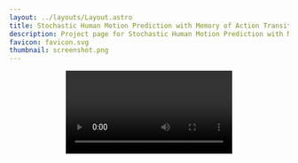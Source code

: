 ```yaml
---
layout: ../layouts/Layout.astro
title: Stochastic Human Motion Prediction with Memory of Action Transition and Action Characteristic 
description: Project page for Stochastic Human Motion Prediction with Memory of Action Transition and Action Characteristic, built with Astro and Tailwind CSS
favicon: favicon.svg
thumbnail: screenshot.png
---
```






<Header
  title={frontmatter.title}
  authors={[
    {
      name: "Jianwei Tang",
      url: "https://github.com/hyqlat",
      institution: "Sun Yat-sen University",
      notes: ["*"],
    },
    {
      name: "Hong Yang",
      institution: "Sun Yat-sen University",
      notes: ["*"]/*, "†"],*/
    },
    {
      name: "Tengyue Chen",
      institution: "Sun Yat-sen University",
      /* notes: ["†"], */
    },
    {
      name: "Jian-Fang Hu",
      url: "https://www.isee-ai.cn/~hujianfang/",
      institution: "Sun Yat-sen University",
      notes: ["†"]
    },
  ]}
  conference="Conference on Computer Vision and Pattern Recognition 2025"
  notes={[
    {
      symbol: "*",
      text: "Equal Contribution",
    },
    {
      symbol: "†",
      text: "Corresponding Author",
    },
  ]}
  links={[
    {
      name: "Paper",
      url: "",
      icon: "ri:file-pdf-2-line",
    },
    {
      name: "Code",
      url: "https://github.com/hyqlat/ATACB",
      icon: "ri:github-line",
    },
    /*{
      name: "arXiv",
      url: "",
      icon: "academicons:arxiv",
    },
    {
      name: "Bluesky",
      url: "",
      icon: "ri:bluesky-line"
    }*/
  ]}
  />

<Video source={outside} />

## Overview

<Figure
    caption="Overview of our model."
  >
    <Image source={overview} altText="Diagram of the model overview." />
</Figure>

<HighlightedSection>

## Abstract

Action-driven stochastic human motion prediction aims to generate future motion sequences of a pre-defined target action based on given past observed sequences performing non-target actions. This task primarily presents two challenges. Firstly, generating smooth transition motions is hard due to the varying transition speeds of different actions. Secondly, the action characteristic is difficult to be learned because of the similarity of some actions. These issues cause the predicted results to be unreasonable and inconsistent. As a result, we propose two memory banks, the Soft-transition Action Bank (STAB) and Action Characteristic Bank (ACB), to tackle the problems above. The STAB stores the action transition information. It is equipped with the novel soft searching approach, which encourages the model to focus on multiple possible action categories of observed motions. The ACB records action characteristic, which produces more prior information for predicting certain actions. To fuse the features retrieved from the two banks better, we further propose the Adaptive Attention Adjustment (AAA) strategy. Extensive experiments on four motion prediction datasets demonstrate that our approach consistently outperforms the previous state-of-the-art.

</HighlightedSection>


## Visualization

<TwoColumns>
  <Video slot="left" source={vis1} />
  <Video slot="right" source={vis2} />
</TwoColumns>

<TwoColumns>
  <Video slot="left" source={vis3} /> 
  <Video slot="right" source={vis4} />
</TwoColumns>

## BibTeX citation

```bibtex

```

{/* <Button> */}